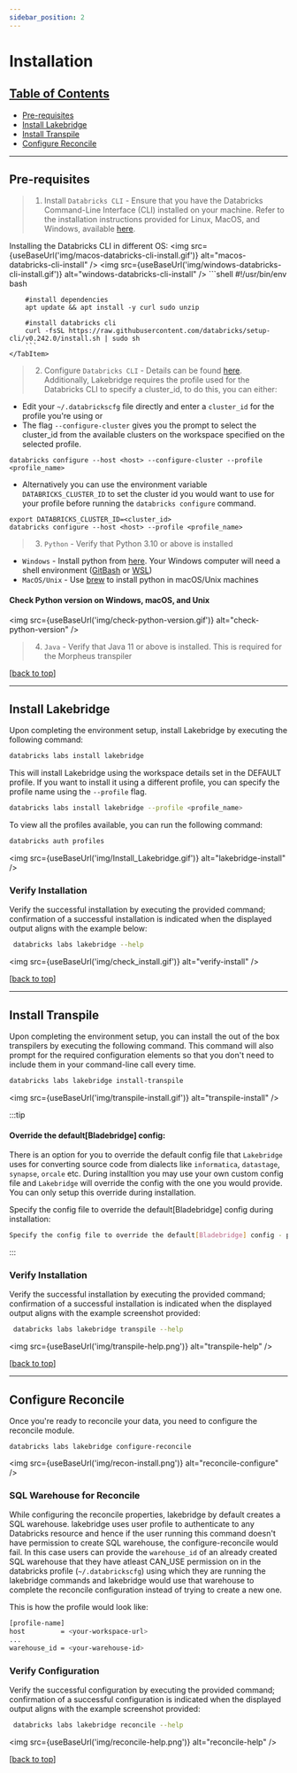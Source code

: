 ```yaml
---
sidebar_position: 2
---
```


# Installation


## [Table of Contents](#table-of-contents)

* [Pre-requisites](#pre-requisites)
* [Install Lakebridge](#install-lakebridge)
* [Install Transpile](#install-transpile)
* [Configure Reconcile](#configure-reconcile)

----
## Pre-requisites

>1. Install `Databricks CLI` - Ensure that you have the Databricks Command-Line Interface (CLI) installed on your machine. Refer to the installation instructions provided for Linux, MacOS, and Windows, available [here](https://docs.databricks.com/en/dev-tools/cli/install.html#install-or-update-the-databricks-cli).

Installing the Databricks CLI in different OS:
<Tabs>
    <TabItem value="macos" label="MacOS & Linux" default>
        <img src={useBaseUrl('img/macos-databricks-cli-install.gif')} alt="macos-databricks-cli-install" />
    </TabItem>
    <TabItem value="windows" label="Windows" default>
        <img src={useBaseUrl('img/windows-databricks-cli-install.gif')} alt="windows-databricks-cli-install" />
    </TabItem>
    <TabItem value="shell" label="Linux without brew" default>
        ```shell
        #!/usr/bin/env bash

        #install dependencies
        apt update && apt install -y curl sudo unzip

        #install databricks cli
        curl -fsSL https://raw.githubusercontent.com/databricks/setup-cli/v0.242.0/install.sh | sudo sh
        ```
    </TabItem>
</Tabs>

>2. Configure `Databricks CLI` - Details can be found [here](https://docs.databricks.com/aws/en/dev-tools/cli/authentication#databricks-personal-access-token-authentication).
Additionally, Lakebridge requires the profile used for the Databricks CLI to specify a cluster_id, to do this, you can either:
- Edit your `~/.databrickscfg` file directly and enter a `cluster_id` for the profile you're using or
- The flag `--configure-cluster` gives you the prompt to select the cluster_id from the available clusters on the workspace
specified on the selected profile.
```shell
databricks configure --host <host> --configure-cluster --profile <profile_name>
```
- Alternatively you can use the environment variable `DATABRICKS_CLUSTER_ID` to set the cluster id you would want to use
for your profile before running the `databricks configure` command.

```shell
export DATABRICKS_CLUSTER_ID=<cluster_id>
databricks configure --host <host> --profile <profile_name>
```

>3. `Python` - Verify that Python 3.10 or above is installed
- `Windows` - Install python from [here](https://www.python.org/downloads/). Your Windows computer will need a shell environment ([GitBash](https://www.git-scm.com/downloads) or [WSL](https://learn.microsoft.com/en-us/windows/wsl/about))
- `MacOS/Unix` - Use [brew](https://formulae.brew.sh/formula/python@3.10) to install python in macOS/Unix machines

#### Check Python version on Windows, macOS, and Unix
<img src={useBaseUrl('img/check-python-version.gif')} alt="check-python-version" />

>4. `Java` - Verify that Java 11 or above is installed. This is required for the Morpheus transpiler

[[back to top](#table-of-contents)]

----
## Install Lakebridge

Upon completing the environment setup, install Lakebridge by executing the following command:
```bash
databricks labs install lakebridge
```
This will install Lakebridge using the workspace details set in the DEFAULT profile. If you want to install it using a different profile, you can specify the profile name using the `--profile` flag.
```bash
databricks labs install lakebridge --profile <profile_name>
```

To view all the profiles available, you can run the following command:
```bash
databricks auth profiles
```
<img src={useBaseUrl('img/Install_Lakebridge.gif')} alt="lakebridge-install" />


### Verify Installation
Verify the successful installation by executing the provided command;
confirmation of a successful installation is indicated when the displayed output aligns with the example below:
```bash
 databricks labs lakebridge --help
 ```

<img src={useBaseUrl('img/check_install.gif')} alt="verify-install" />

[[back to top](#table-of-contents)]

----

## Install Transpile

Upon completing the environment setup, you can install the out of the box transpilers by executing the following command.
This command will also prompt for the required configuration elements so that you don't need to include them in your command-line
call every time.

```bash
databricks labs lakebridge install-transpile
```

<img src={useBaseUrl('img/transpile-install.gif')} alt="transpile-install" />


:::tip
#### Override the default[Bladebridge] config:

There is an option for you to override the default config file that `Lakebridge` uses for converting source code from dialects like `informatica`, `datastage`, `synapse`,
`orcale` etc. During installtion you may use your own custom config file and `Lakebridge` will override the config with the one you would provide. You can only setup this
override during installation.

Specify the config file to override the default[Bladebridge] config during installation:
```bash
Specify the config file to override the default[Bladebridge] config - press <enter> for none (default: <none>): <local_full_path>/custom_<source>2databricks.json
```
:::

### Verify Installation
Verify the successful installation by executing the provided command; confirmation of a successful installation is indicated when the displayed output aligns with the example screenshot provided:
```bash
 databricks labs lakebridge transpile --help
 ```
<img src={useBaseUrl('img/transpile-help.png')} alt="transpile-help" />

[[back to top](#table-of-contents)]

----

## Configure Reconcile

Once you're ready to reconcile your data, you need to configure the reconcile module.

```commandline
databricks labs lakebridge configure-reconcile
```
<img src={useBaseUrl('img/recon-install.png')} alt="reconcile-configure" />


### SQL Warehouse for Reconcile

While configuring the reconcile properties, lakebridge by default creates a SQL warehouse. lakebridge uses user profile to authenticate to any Databricks resource and hence
if the user running this command doesn't have permission to create SQL warehouse, the configure-reconcile would fail. In this case users can provide the
`warehouse_id` of an already created SQL warehouse that they have atleast CAN_USE permission on in the databricks profile (`~/.databrickscfg`) using which they
are running the lakebridge commands and lakebridge would use that warehouse to complete the reconcile configuration instead of trying to create a new one.

This is how the profile would look like:

```bash
[profile-name]
host         = <your-workspace-url>
...
warehouse_id = <your-warehouse-id>
```


### Verify Configuration
Verify the successful configuration by executing the provided command; confirmation of a successful configuration is indicated when the displayed output aligns with the example screenshot provided:
```bash
 databricks labs lakebridge reconcile --help
 ```
<img src={useBaseUrl('img/reconcile-help.png')} alt="reconcile-help" />

[[back to top](#table-of-contents)]

